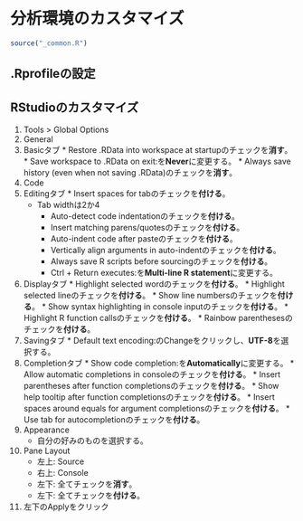 # 分析環境のカスタマイズ {#R-Customize}

```r
source("_common.R")
```

## .Rprofileの設定 {#Customize-rprofile}

## RStudioのカスタマイズ {#Customize-rstudio}

1. Tools > Global Options
2. General
  1. Basicタブ
    * Restore .RData into workspace at startupのチェックを**消す**。
    * Save workspace to .RData on exit:を**Never**に変更する。
    * Always save history (even when not saving .RData)のチェックを**消す**。
3. Code
  1. Editingタブ
    * Insert spaces for tabのチェックを**付ける**。
      * Tab widthは2か4
    * Auto-detect code indentationのチェックを**付ける**。
    * Insert matching parens/quotesのチェックを**付ける**。
    * Auto-indent code after pasteのチェックを**付ける**。
    * Vertically align arguments in auto-indentのチェックを**付ける**。
    * Always save R scripts before sourcingのチェックを**付ける**。
    * Ctrl + Return executes:を**Multi-line R statement**に変更する。
  2. Displayタブ
    * Highlight selected wordのチェックを**付ける**。
    * Highlight selected lineのチェックを**付ける**。
    * Show line numbersのチェックを**付ける**。
    * Show syntax highlighting in console inputのチェックを**付ける**。
    * Highlight R function callsのチェックを**付ける**。
    * Rainbow parenthesesのチェックを**付ける**。
  3. Savingタブ
    * Default text encoding:のChangeをクリックし、**UTF-8**を選択する。
  4. Completionタブ
    * Show code completion:を**Automatically**に変更する。
    * Allow automatic completions in consoleのチェックを**付ける**。
    * Insert parentheses after function completionsのチェックを**付ける**。
    * Show help tooltip after function completionsのチェックを**付ける**。
    * Insert spaces around equals for argument completionsのチェックを**付ける**。
    * Use tab for autocompletionのチェックを**付ける**。
4. Appearance
   * 自分の好みのものを選択する。
5. Pane Layout
   * 左上: Source
   * 右上: Console
   * 左下: 全てチェックを**消す**。
   * 左下: 全てチェックを**付ける**。
6. 左下のApplyをクリック